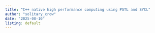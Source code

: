 ```yaml
---
title: "C++ native high performance computing using PSTL and SYCL"
author: "solitary_crow"
date: "2025-08-10"
listing: default
---
```


